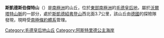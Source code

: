 '''斯凱德斯伯傑特山'''（{{lang-en|Skeidsberget Hill}}）是[[南極洲|南極洲]]的山丘，位於[[東部南極洲|東部南極洲]]的[[毛德皇后地|毛德皇后地]]，屬於[[沃爾塔特山脈|沃爾塔特山脈]]的一部分，處於[[斯凱德紹弗登山|斯凱德紹弗登山]]西北面3.7公里，該山丘由[[德國|德國]]的探險隊發現，現時受[[南極條約體系|南極條約體系]]管理。

{{coord|72|6|S|11|25|E|display=title}}

{{DEFAULTSORT:Skeidsberget Hill}}
[[Category:毛德皇后地山丘|Category:毛德皇后地山丘]]
[[Category:阿斯特里德公主海岸|Category:阿斯特里德公主海岸]]


{{PrincessAstridCoast-geo-stub}}